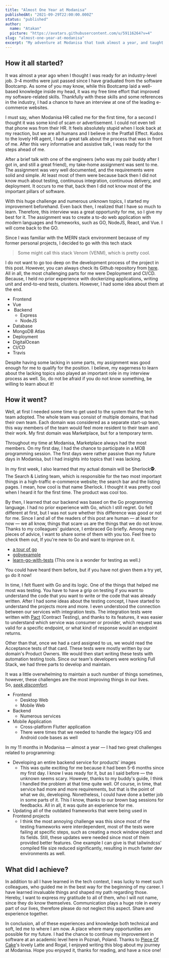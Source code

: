 ```yaml
---
title: "Almost One Year at Modanisa"
publishedAt: "2021-09-29T22:00:00.000Z"
status: "published"
author:
  name: "Atakan"
  picture: "https://avatars.githubusercontent.com/u/59116264?v=4"
slug: "almost-one-year-at-modanisa"
excerpt: "My adventure at Modanisa that took almost a year, and taught me well."
---
```


## How it all started?

It was almost a year ago when I thought I was ready for an industry-level job. 3-4 months were just passed since I have graduated from the software Bootcamp. As some of you may know, while this Bootcamp laid a well-based knowledge inside my head, it was my free time effort that improved my software-related skills. Thankfully with these skills and some references in the industry, I had a chance to have an interview at one of the leading e-commerce websites.

I must say, when Modanisa HR called me for the first time, for a second I thought it was some kind of scam or advertisement. I could not even tell that phone was from their HR. It feels absolutely stupid when I look back at my reaction, but we are all humans and I believe in the Pratfall Effect. Kudos to the lovely HR agent, I had a great talk about the process that was in front of me. After this very informative and assistive talk, I was ready for the steps ahead of me.

After a brief talk with one of the engineers (who was my pair buddy after I got in, and still a great friend), my take-home assignment was sent to me. The assignment was very well documented, and the requirements were solid and simple. At least most of them were because back then I did not know much about testing, continuous integration, continuous delivery, and deployment. It occurs to me that, back then I did not know most of the important pillars of software.

With this huge challenge and numerous unknown topics, I started my improvement beforehand. Even back then, I realized that I have so much to learn. Therefore, this interview was a great opportunity for me, so I give my best for it. The assignment was to create a to-do web application with modern languages and frameworks, such as GO, NodeJS, React, and Vue. I will come back to the GO.

Since I was familiar with the MERN stack environment because of my former personal projects, I decided to go with this tech stack

> Some might call this stack Venom (VENM), which is pretty cool.

I do not want to go too deep on the development process of the project in this post. However, you can always check its Github repository from [here](https://github.com/atakanzen/ModaNisaChallenge). All in all, the most challenging parts for me were Deployment and CI/CD. Because, I held no prior experience with dockerizing applications, writing unit and end-to-end tests, clusters. However, I had some idea about them at the end.

- Frontend
- Vue
- ️ Backend
  - Express
  - NodeJS
- Database
- MongoDB Atlas
- Deployment
- DigitalOcean
- CI/CD
- Travis

Despite having some lacking in some parts, my assignment was good enough for me to qualify for the position. I believe, my eagerness to learn about the lacking topics also played an important role in my interview process as well. So, do not be afraid if you do not know something, be willing to learn about it!

## How it went?

Well, at first I needed some time to get used to the system that the tech team adopted. The whole team was consist of multiple domains, that had their own team. Each domain was considered as a separate start-up team, this way members of the team would feel more resident to their team and their work. My first domain was Marketplace, but for a temporary term.

Throughout my time at Modanisa, Marketplace always had the most members. On my first day, I had the chance to participate in a MOB programming session. The first days were rather passive than my future days in Modanisa, but I had insights into topics that I was lacking.

In my first week, I also learned that my actual domain will be Sherlock🕵️. The Search & Listing team, which is responsible for the two most important things in a high-traffic e-commerce website; the search bar and the listing pages. I mean, how cool is that name Sherlock. I thought it was pretty cool when I heard it for the first time. The product was cool too.

By then, I learned that our backend was based on the Go programming language. I had no prior experience with Go, which I still regret. Go felt different at first, but I was not sure whether this difference was good or not for me. Since I and all of the readers of this post are human — at least for now — we all know, things that scare us are the things that we do not know. Thanks to my colleagues' guidance, I embraced Go briefly. Among many pieces of advice, I want to share some of them with you too. Feel free to check them out, If you're new to Go and want to improve on it.

- [a tour of go](https://tour.golang.org/welcome/1)
- [gobyexample](https://gobyexample.com/)
- [learn-go-with-tests](https://quii.gitbook.io/learn-go-with-tests/) (This one is a wonder for testing as well.)

You could have heard them before, but if you have not given them a try yet, `go` do it now!

In time, I felt fluent with Go and its logic. One of the things that helped me most was testing. You have to have a grip on testing if you want to understand the code that you want to write or the code that was already written. After I had some ideas about the testing concept, I have started to understand the projects more and more. I even understood the connection between our services with integration tests. The integration tests were written with [Pact](https://docs.pact.io/) (Contract Testing), and thanks to its features, it was easier to understand which service was consumer or provider, which request was valid for a specific endpoint, or what kind of response would an endpoint returns.

Other than that, once we had a card assigned to us, we would read the Acceptance tests of that card. These tests were mostly written by our domain's Product Owners. We would then start writing these tests with automation testing tools. Since our team's developers were working Full Stack, we had three parts to develop and maintain.

It was a little overwhelming to maintain a such number of things sometimes, however, these challenges are the most improving things in our lives. So, [*seek discomfort*](https://www.google.com/search?q=seek+discomfort)*.*

- Frontend
  - Desktop Web
  - Mobile Web
- Backend
  - Numerous services
- Mobile Application
  - Cross-platform Flutter application
  - There were times that we needed to handle the legacy IOS and Android code bases as well

In my 11 months in Modanisa — almost a year — I had two great challenges related to programming:

- Developing an entire backend service for products' images
  - This was quite exciting for me because it had been 5-6 months since my first day. I know I was ready for it, but as I said before — the unknown seems scary. However, thanks to my buddy's guide, I think I handled the problem at that time quite well. Of course, in time, that service had more and more requirements, but that is the point of what we do, developing. Nonetheless, I could have done a better job in some parts of it. This I know, thanks to our brown bag sessions for feedbacks. All in all, it was quite an experience for me.
- Updating all of the outdated frameworks that were being used in Frontend projects
  - I think the most annoying challenge was this since most of the testing frameworks were interdependent, most of the tests were failing at specific steps, such as creating a mock window object and its fields. Still, these updates were needed since most of them provided better features. One example I can give is that tailwindcss' compiled file size reduced significantly, resulting in much faster dev environments as well.

## What did I achieve?

In addition to all I have learned in the tech context, I was lucky to meet such colleagues, who guided me in the best way for the beginning of my career. I have learned invaluable things and shaped my path regarding those. Hereby, I want to express my gratitude to all of them, who I will not name, since they do know themselves. Communication plays a huge role in every part of our lives, therefore please do not neglect this aspect. Share and experience together.

In conclusion, all of these experiences and knowledge both technical and soft, led me to where I am now. A place where many opportunities are possible for my future. I had the chance to continue my improvement in software at an academic level here in Poznań, Poland. Thanks to [Piece Of Cake](https://www.facebook.com/coffeeshoppoznan/)'s lovely Latte and Rogal, I enjoyed writing this blog about my journey at Modanisa. Hope you enjoyed it, thanks for reading, and have a nice one!